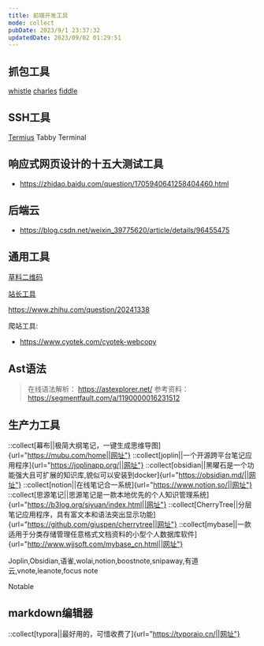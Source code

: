 ```yaml
---
title: 前端开发工具
mode: collect
pubDate: 2023/9/1 23:37:32
updatedDate: 2023/09/02 01:29:51
---
```


## 抓包工具

[whistle](https://github.com/avwo/whistle) [charles](https://www.charlesproxy.com/download/latest-release/) [fiddle](https://www.telerik.com/download/fiddler)

## SSH工具

[Termius](https://www.termius.com/)
Tabby Terminal

## 响应式网页设计的十五大测试工具

- https://zhidao.baidu.com/question/1705940641258404460.html

## 后端云

- https://blog.csdn.net/weixin_39775620/article/details/96455475

## 通用工具

[草料二维码](https://cli.im/)

[站长工具](http://tool.chinaz.com/)

https://www.zhihu.com/question/20241338

爬站工具:

* https://www.cyotek.com/cyotek-webcopy

## Ast语法
> 在线语法解析： https://astexplorer.net/
> 参考资料：https://segmentfault.com/a/1190000016231512

## 生产力工具

::collect[幕布||极简大纲笔记，一键生成思维导图]{url="https://mubu.com/home||网址"}
::collect[joplin||一个开源跨平台笔记应用程序]{url="https://joplinapp.org/||网址"}
::collect[obsidian||黑曜石是一个功能强大且可扩展的知识库,貌似可以安装到docker]{url="https://obsidian.md/||网址"}
::collect[notion||在线笔记合一系统]{url="https://www.notion.so/||网址"}
::collect[思源笔记||思源笔记是一款本地优先的个人知识管理系统]{url="https://b3log.org/siyuan/index.html||网址"}
::collect[CherryTree||分层笔记应用程序，具有富文本和语法突出显示功能]{url="https://github.com/giuspen/cherrytree||网址"}
::collect[mybase||一款适用于分类存储管理任意格式文档资料的小型个人数据库软件]{url="http://www.wjjsoft.com/mybase_cn.html||网址"}

Joplin,Obsidian,语雀,wolai,notion,boostnote,snipaway,有道云,vnote,leanote,focus note

Notable

## markdown编辑器

::collect[typora||最好用的，可惜收费了]{url="https://typoraio.cn/||网址"}
